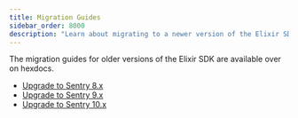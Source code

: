 ```yaml
---
title: Migration Guides
sidebar_order: 8000
description: "Learn about migrating to a newer version of the Elixir SDK."
---
```


The migration guides for older versions of the Elixir SDK are available over on hexdocs.

* [Upgrade to Sentry 8.x](https://hexdocs.pm/sentry/upgrade-8-x.html)
* [Upgrade to Sentry 9.x](https://hexdocs.pm/sentry/upgrade-9-x.html)
* [Upgrade to Sentry 10.x](https://hexdocs.pm/sentry/upgrade-10-x.html)
